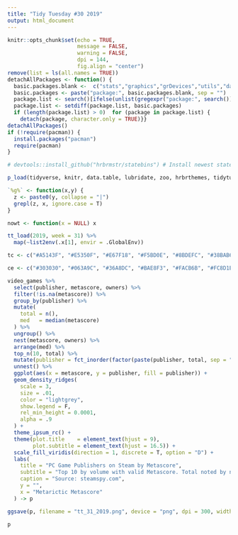 ```yaml
---
title: "Tidy Tuesday #30 2019"
output: html_document
---
```


```r
knitr::opts_chunk$set(echo = TRUE, 
                      message = FALSE, 
                      warning = FALSE, 
                      dpi = 144,
                      fig.align = "center")
remove(list = ls(all.names = TRUE))
detachAllPackages <- function() {
  basic.packages.blank <-  c("stats","graphics","grDevices","utils","datasets","methods","base")
  basic.packages <- paste("package:", basic.packages.blank, sep = "")
  package.list <- search()[ifelse(unlist(gregexpr("package:", search())) == 1,TRUE,FALSE)]
  package.list <- setdiff(package.list, basic.packages)
  if (length(package.list) > 0)  for (package in package.list) {
    detach(package, character.only = TRUE)}}
detachAllPackages()
if (!require(pacman)) {
  install.packages("pacman")
  require(pacman)
}

# devtools::install_github("hrbrmstr/statebins") # Install newest statebins package

p_load(tidyverse, knitr, data.table, lubridate, zoo, hrbrthemes, tidytuesdayR, prophet, forecast, gridExtra, statebins, gganimate, gifski, png, Hmisc, janitor, ggridges, highcharter, viridis)

`%g%` <- function(x,y) {
  z <- paste0(y, collapse = "|")
  grepl(z, x, ignore.case = T)
}

nowt <- function(x = NULL) x
```

```r
tt_load(2019, week = 31) %>% 
  map(~list2env(.x[1], envir = .GlobalEnv))
```

```r
tc <- c("#A5143F", "#E5350F", "#E67F18", "#F5BD0E", "#8BDEFC", "#38BAB6", "#234C68", "#4B3460")

ce <- c("#303030", "#063A9C", "#36A8DC", "#BAE8F3", "#FACB6B", "#FC8D1E", "#F74543", "#7C246C")

video_games %>%
  select(publisher, metascore, owners) %>%
  filter(!is.na(metascore)) %>%
  group_by(publisher) %>%
  mutate(
    total = n(),
    med   = median(metascore)
  ) %>%
  ungroup() %>%
  nest(metascore, owners) %>%
  arrange(med) %>%
  top_n(10, total) %>%
  mutate(publisher = fct_inorder(factor(paste(publisher, total, sep = " - ")))) %>%
  unnest() %>%
  ggplot(aes(x = metascore, y = publisher, fill = publisher)) +
  geom_density_ridges(
    scale = 3,
    size = .01,
    color = "lightgrey",
    show.legend = F,
    rel_min_height = 0.0001,
    alpha = .9
  ) +
  theme_ipsum_rc() +
  theme(plot.title    = element_text(hjust = 9),
        plot.subtitle = element_text(hjust = 16.5)) +
  scale_fill_viridis(direction = 1, discrete = T, option = "D") + 
  labs(
    title = "PC Game Publishers on Steam by Metascore",
    subtitle = "Top 10 by volume with valid Metascore. Total noted by name.",
    caption = "Source: steamspy.com",
    y = "",
    x = "Metarictic Metascore"
  ) -> p

ggsave(p, filename = "tt_31_2019.png", device = "png", dpi = 300, width = 7, height = 5)

p
```

